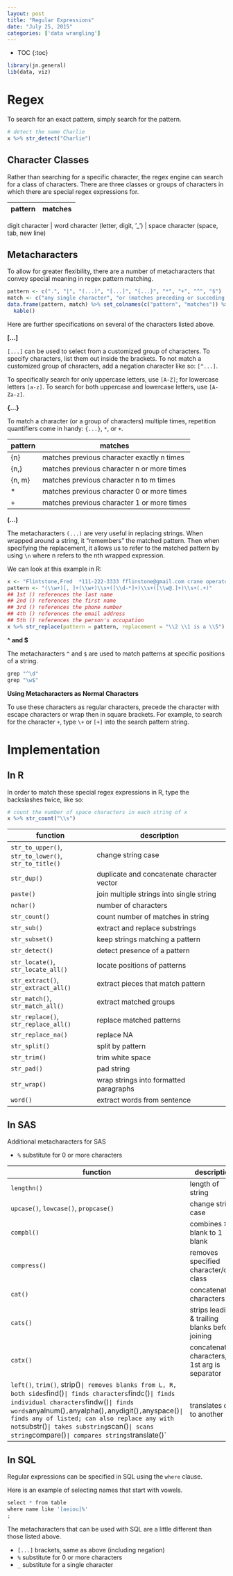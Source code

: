 ```yaml
---
layout: post
title: "Regular Expressions"
date: "July 25, 2015"
categories: ['data wrangling']
---
```


* TOC
{:toc}

```r
library(jn.general)
lib(data, viz)
```

# Regex

To search for an exact pattern, simply search for the pattern.

```r
# detect the name Charlie
x %>% str_detect("Charlie")
```

## Character Classes

Rather than searching for a specific character, the regex engine can search for a class of characters. There are three classes or groups of characters in which there are special regex expressions for. 

pattern | matches
--------|---------
\d      | digit character
\w      | word character (letter, digit, '_')
\s      | space character (space, tab, new line)

## Metacharacters

To allow for greater flexibility, there are a number of metacharacters that convey special meaning in regex pattern matching.

```r
pattern <- c(".", "|", "(...)", "[...]", "{...}", "*", "+", "^", "$")
match <- c("any single character", "or (matches preceding or succeding string)", "used for backreference", "customized group of characters", "repetition quantifier", "matches previous character 0 or more times", "matches previous character 1 or more times", "matches at the beginning of a string", "matches at the end of a string")
data.frame(pattern, match) %>% set_colnames(c("pattern", "matches")) %>% 
  kable()
```

Here are further specifications on several of the characters listed above.

**[...]**

`[...]` can be used to select from a customized group of characters. To specify characters, list them out inside the brackets. To not match a customized group of characters, add a negation character like so: `[^...]`. 

To specifically search for only uppercase letters, use `[A-Z]`; for lowercase letters `[a-z]`. To search for both uppercase and lowercase letters, use `[A-Za-z]`.

**{...}**

To match a character (or a group of characters) multiple times, repetition quantifiers come in handy: `{...}`, `*`, or `+`. 

pattern | matches
--------|---------
{n}     | matches previous character exactly n times
{n,}    | matches previous character n or more times
{n, m}  | matches previous character n to m times
*       | matches previous character 0 or more times
+       | matches previous character 1 or more times

**(...)**

The metacharacters `(...)` are very useful in replacing strings. When wrapped around a string, it "remembers" the matched pattern. Then when specifying the replacement, it allows us to refer to the matched pattern by using `\n` where n refers to the nth wrapped expression. 

We can look at this example in R:
```r
x <- "Flintstone,Fred  *111-222-3333 fflinstone@gmail.com crane operator"
pattern <- "(\\w+)[, ]+(\\w+)\\s+([\\d-*]+)\\s+([\\w@.]+)\\s+(.+)"
## 1st () references the last name
## 2nd () references the first name
## 3rd () references the phone number
## 4th () references the email address
## 5th () references the person's occupation
x %>% str_replace(pattern = pattern, replacement = "\\2 \\1 is a \\5")
```

**^ and $**

The metacharacters `^` and `$` are used to match patterns at specific positions of a string. 
```r
grep "^\d"
grep "\w$"
```

**Using Metacharacters as Normal Characters**

To use these characters as regular characters, precede the character with escape characters or wrap then in square brackets. For example, to search for the character `+`, type `\+` or `[+]` into the search pattern string. 

# Implementation

## In R

In order to match these special regex expressions in R, type the backslashes twice, like so:

```r
# count the number of space characters in each string of x
x %>% str_count("\\s")
```

function | description
---------|--------------
`str_to_upper()`, `str_to_lower()`, `str_to_title()` | change string case
`str_dup()` | duplicate and concatenate character vector
`paste()` | join multiple strings into single string
`nchar()` | number of characters
`str_count()` | count number of matches in string
`str_sub()` | extract and replace substrings
`str_subset()` | keep strings matching a pattern
`str_detect()` | detect presence of a pattern
`str_locate()`, `str_locate_all()` | locate positions of patterns
`str_extract()`, `str_extract_all()` | extract pieces that match pattern
`str_match()`, `str_match_all()` | extract matched groups
`str_replace()`, `str_replace_all()` | replace matched patterns
`str_replace_na()` | replace NA
`str_split()` | split by pattern
`str_trim()` | trim white space
`str_pad()` | pad string
`str_wrap()` | wrap strings into formatted paragraphs
`word()` | extract words from sentence

## In SAS

Additional metacharacters for SAS

* `%` substitute for 0 or more characters

function | description
---------|---------------
`lengthn()` | length of string
`upcase()`, `lowcase()`, `propcase()` | change string case
`compbl()` | combines >1 blank to 1 blank
`compress()` | removes specified character/char class
`cat()` | concatenates characters
`cats()` | strips leading & trailing blanks before joining
`catx()` | concatenates characters, 1st arg is separator
`left()`, `trim()`, strip()` | removes blanks from L, R, both sides
`find()` | finds characters
`findc()` | finds individual characters
`findw()` | finds words
`anyalnum()`, `anyalpha()`, `anydigit()`, `anyspace()` | finds any of listed; can also replace any with not
`substr()` | takes substring
`scan()` | scans string
`compare()` | compares strings
`translate()`| translates one to another

## In SQL

Regular expressions can be specified in SQL using the `where` clause. 

Here is an example of selecting names that start with vowels. 
```r
select * from table
where name like '[aeiou]%'
;
```

The metacharacters that can be used with SQL are a little different than those listed above. 

* `[...]` brackets, same as above (including negation)
* `%` substitute for 0 or more characters
* `_` substitute for a single character

